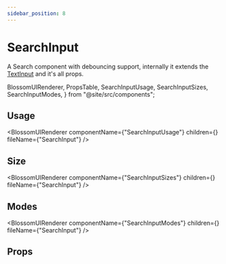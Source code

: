 ```yaml
---
sidebar_position: 8
---
```


# SearchInput

A Search component with debouncing support, internally it extends the [TextInput](/docs/components/TextInput) and it's all props.

  BlossomUIRenderer,
  PropsTable,
  SearchInputUsage,
  SearchInputSizes,
  SearchInputModes,
} from "@site/src/components";

## Usage

<BlossomUIRenderer
  componentName={"SearchInputUsage"}
  children={<SearchInputUsage />}
  fileName={"SearchInput"}
/>

## Size

<BlossomUIRenderer
  componentName={"SearchInputSizes"}
  children={<SearchInputSizes />}
  fileName={"SearchInput"}
/>

## Modes

<BlossomUIRenderer
  componentName={"SearchInputModes"}
  children={<SearchInputModes />}
  fileName={"SearchInput"}
/>

## Props

<PropsTable componentName="SearchInput" />
